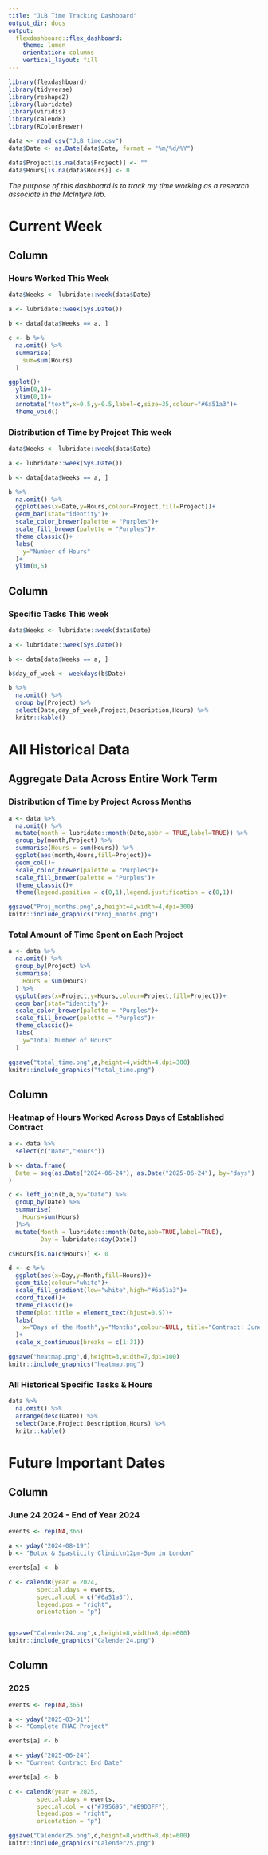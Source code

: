```yaml
---
title: "JLB Time Tracking Dashboard"
output_dir: docs
output:
  flexdashboard::flex_dashboard:
    theme: lumen
    orientation: columns
    vertical_layout: fill
---
```


```r
library(flexdashboard)
library(tidyverse)
library(reshape2)
library(lubridate)
library(viridis) 
library(calendR)
library(RColorBrewer)

data <- read_csv("JLB_time.csv")
data$Date <- as.Date(data$Date, format = "%m/%d/%Y")

data$Project[is.na(data$Project)] <- ""
data$Hours[is.na(data$Hours)] <- 0
```

*The purpose of this dashboard is to track my time working as a research associate in the McIntyre lab*.

Current Week
=======================================================================

Column {data-width=250}
-----------------------------------------------------------------------

### Hours Worked This Week 

```r
data$Weeks <- lubridate::week(data$Date)

a <- lubridate::week(Sys.Date())

b <- data[data$Weeks == a, ]

c <- b %>%
  na.omit() %>%
  summarise(
    sum=sum(Hours)
  )

ggplot()+
  ylim(0,1)+
  xlim(0,1)+
  annotate("text",x=0.5,y=0.5,label=c,size=35,colour="#6a51a3")+
  theme_void()
```

### Distribution of Time by Project This week 

```r
data$Weeks <- lubridate::week(data$Date)

a <- lubridate::week(Sys.Date())

b <- data[data$Weeks == a, ]

b %>%
  na.omit() %>%
  ggplot(aes(x=Date,y=Hours,colour=Project,fill=Project))+
  geom_bar(stat="identity")+
  scale_color_brewer(palette = "Purples")+
  scale_fill_brewer(palette = "Purples")+
  theme_classic()+
  labs(
    y="Number of Hours"
  )+
  ylim(0,5)
```

Column {data-width=350}
-----------------------------------------------------------------------

### Specific Tasks This week

```r
data$Weeks <- lubridate::week(data$Date)

a <- lubridate::week(Sys.Date())

b <- data[data$Weeks == a, ]

b$day_of_week <- weekdays(b$Date)

b %>%
  na.omit() %>%
  group_by(Project) %>%
  select(Date,day_of_week,Project,Description,Hours) %>%
  knitr::kable()
```

All Historical Data
=======================================================================

Aggregate Data Across Entire Work Term {data-width=250}
-----------------------------------------------------------------------

### Distribution of Time by Project Across Months 

```r
a <- data %>%
  na.omit() %>%
  mutate(month = lubridate::month(Date,abbr = TRUE,label=TRUE)) %>% 
  group_by(month,Project) %>%
  summarise(Hours = sum(Hours)) %>%
  ggplot(aes(month,Hours,fill=Project))+
  geom_col()+
  scale_color_brewer(palette = "Purples")+
  scale_fill_brewer(palette = "Purples")+
  theme_classic()+
  theme(legend.position = c(0,1),legend.justification = c(0,1))

ggsave("Proj_months.png",a,height=4,width=4,dpi=300)
knitr::include_graphics("Proj_months.png")
```

### Total Amount of Time Spent on Each Project

```r
a <- data %>%
  na.omit() %>%
  group_by(Project) %>%
  summarise(
    Hours = sum(Hours)
  ) %>%
  ggplot(aes(x=Project,y=Hours,colour=Project,fill=Project))+
  geom_bar(stat="identity")+
  scale_color_brewer(palette = "Purples")+
  scale_fill_brewer(palette = "Purples")+
  theme_classic()+
  labs(
    y="Total Number of Hours"
  )

ggsave("total_time.png",a,height=4,width=4,dpi=300)
knitr::include_graphics("total_time.png")
```

Column {data-width=350}
-----------------------------------------------------------------------

### Heatmap of Hours Worked Across Days of Established Contract

```r
a <- data %>%
  select(c("Date","Hours"))

b <- data.frame(
  Date = seq(as.Date("2024-06-24"), as.Date("2025-06-24"), by="days")
)

c <- left_join(b,a,by="Date") %>%
  group_by(Date) %>%
  summarise(
    Hours=sum(Hours)
  )%>%
  mutate(Month = lubridate::month(Date,abb=TRUE,label=TRUE),
         Day = lubridate::day(Date))

c$Hours[is.na(c$Hours)] <- 0

d <- c %>%
  ggplot(aes(x=Day,y=Month,fill=Hours))+
  geom_tile(colour="white")+
  scale_fill_gradient(low="white",high="#6a51a3")+
  coord_fixed()+
  theme_classic()+
  theme(plot.title = element_text(hjust=0.5))+
  labs(
    x="Days of the Month",y="Months",colour=NULL, title="Contract: June 2024 - June 2025"
  )+
  scale_x_continuous(breaks = c(1:31))

ggsave("heatmap.png",d,height=3,width=7,dpi=300)
knitr::include_graphics("heatmap.png")
```

### All Historical Specific Tasks & Hours 

```r
data %>%
  na.omit() %>%
  arrange(desc(Date)) %>%
  select(Date,Project,Description,Hours) %>%
  knitr::kable()
```

Future Important Dates
=====================================================================

Column {data-width=500}
---------------------------------------------------------------------

### June 24 2024 - End of Year 2024

```r

events <- rep(NA,366)

a <- yday("2024-08-19")
b <- "Botox & Spasticity Clinic\n12pm-5pm in London"

events[a] <- b

c <- calendR(year = 2024,
        special.days = events,
        special.col = c("#6a51a3"),
        legend.pos = "right",
        orientation = "p")


ggsave("Calender24.png",c,height=8,width=8,dpi=600)
knitr::include_graphics("Calender24.png")
```

Column {data-width=500}
---------------------------------------------------------------------

### 2025

```r

events <- rep(NA,365)

a <- yday("2025-03-01")
b <- "Complete PHAC Project"

events[a] <- b

a <- yday("2025-06-24")
b <- "Current Contract End Date"

events[a] <- b

c <- calendR(year = 2025,
        special.days = events,
        special.col = c("#795695","#E9D3FF"),
        legend.pos = "right",
        orientation = "p")

ggsave("Calender25.png",c,height=8,width=8,dpi=600)
knitr::include_graphics("Calender25.png")
```


